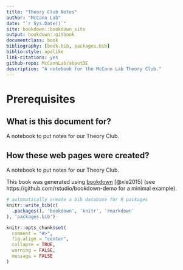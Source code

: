 ```yaml
---
title: "Theory Club Notes"
author: "McCann Lab"
date: "`r Sys.Date()`"
site: bookdown::bookdown_site
output: bookdown::gitbook
documentclass: book
bibliography: [book.bib, packages.bib]
biblio-style: apalike
link-citations: yes
github-repo: McCannLab/aboutDE
description: "A notebook for the McCann Lab Theory Club."
---
```


# Prerequisites {-}

## What is this document for? {-}

A notebook to put notes for our Theory Club.

## How these web pages were created? {-}

A notebook to put notes for our Theory Club.

This book was generated using [bookdown](https://bookdown.org/yihui/bookdown/)
[@xie2015] (see https://github.com/rstudio/bookdown-demo for a minimal example).





```r
# automatically create a bib database for R packages
knitr::write_bib(c(
  .packages(), 'bookdown', 'knitr', 'rmarkdown'
), 'packages.bib')
```

```r
knitr::opts_chunk$set(
  comment = "#>",
  fig.align = "center",
  collapse = TRUE,
  warning = FALSE,
  message = FALSE
)
```
